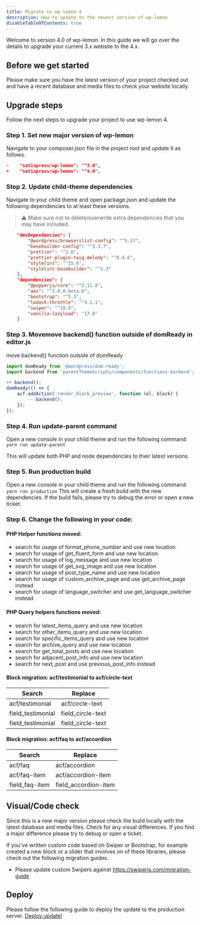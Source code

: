 ```yaml
---
title: Migrate to wp-lemon 4
description: How to update to the newest version of wp-lemon
disableTableOfContents: true
---
```


Welcome to version 4.0 of wp-lemon. In this guide we will go over the details to upgrade your current 3.x website to the 4.x.

## Before we get started
Please make sure you have the latest version of your project checked out and have a recent database and media files to check your website locally.

## Upgrade steps
Follow the next steps to upgrade your project to use wp-lemon 4.

### Step 1. Set new major version of wp-lemon
Navigate to your composer.json file in the project root and update it as follows.

```json
-    "satispress/wp-lemon": "^3.0",
+    "satispress/wp-lemon": "^4.0",
```

### Step 2. Update child-theme dependencies
Navigate to your child theme and open package.json and update the following dependencies to at least these versions. 

> ⚠️
> Make sure not to delete/overwrite extra dependencies that you may have included.

```json
    "devDependencies": {
        "@wordpress/browserslist-config": "^5.17",
        "basebuilder-config": "^3.3.7",
        "prettier": "^2.8",
        "prettier-plugin-twig-melody": "^0.4.6",
        "stylelint": "^15.6",
        "stylelint-basebuilder": "^2.3"
    },
    "dependencies": {
        "@popperjs/core": "^2.11.8",
        "aos": "^3.0.0-beta.6",
        "bootstrap": "^5.3",
        "lodash.throttle": "^4.1.1",
        "swiper": "^10.0",
        "vanilla-lazyload": "17.8"
    }
```
### Step 3. Movemove backend() function outside of domReady in editor.js
move backend() function outside of domReady

```js
import domReady from '@wordpress/dom-ready';
import backend from 'parentThemeScripts/components/functions-backend';

++ backend();
domReady(() => {
    acf.addAction('render_block_preview', function (el, block) {
        -- backend();
    });
});

```

### Step 4. Run update-parent command
Open a new console in your child theme and run the following command: `yarn run update-parent`

This will update both PHP and node dependencies to their latest versions.

### Step 5. Run production build
Open a new console in your child theme and run the following command: `yarn run production`
This will create a fresh build with the new dependencies. If the build fails, please try to debug the error or open a new ticket.

### Step 6. Change the following in your code:

#### PHP Helper functions moved:

-   search for usage of format_phone_number and use new location
-   search for usage of get_fluent_form and use new location
-   search for usage of log_message and use new location
-   search for usage of get_svg_image and use new location
-   search for usage of post_type_name and use new location
-   search for usage of custom_archive_page and use get_archive_page instead
-   search for usage of language_switcher and use get_language_switcher instead

#### PHP Query helpers functions moved:

-   search for latest_items_query and use new location
-   search for other_items_query and use new location
-   search for specific_items_query and use new location
-   search for archive_query and use new location
-   search for get_total_posts and use new location
-   search for adjacent_post_info and use new location
-   search for next_post and use previous_post_info instead

#### Block migration: acf/testimonial to acf/circle-text

| Search            | Replace           |
| ----------------- | ----------------- |
| acf/testimonial   | acf/circle-text   |
| field_testimonial | field_circle-text |
| field_testimonial | field_circle-text |

#### Block migration: acf/faq to acf/accordion

| Search            | Replace           |
| ----------------- | ----------------- |
| acf/faq   | acf/accordion   |
| acf/faq-item   | acf/accordion-item   |
| field_faq-item | field_accordion-item |


## Visual/Code check
Since this is a new major version please check the build locally with the latest database and media files. Check for any visual differences. If you find a major difference please try to debug or open a ticket.

If you've written custom code based on Swiper or Bootstrap, for example created a new block or a slider that involves on of these libraries, please check out the following migration guides.

- Please update custom Swipers against https://swiperjs.com/migration-guide

## Deploy
Please follow the following guide to deploy the update to the production server. [Deploy update!](/deployment/updates#deploy-update)
